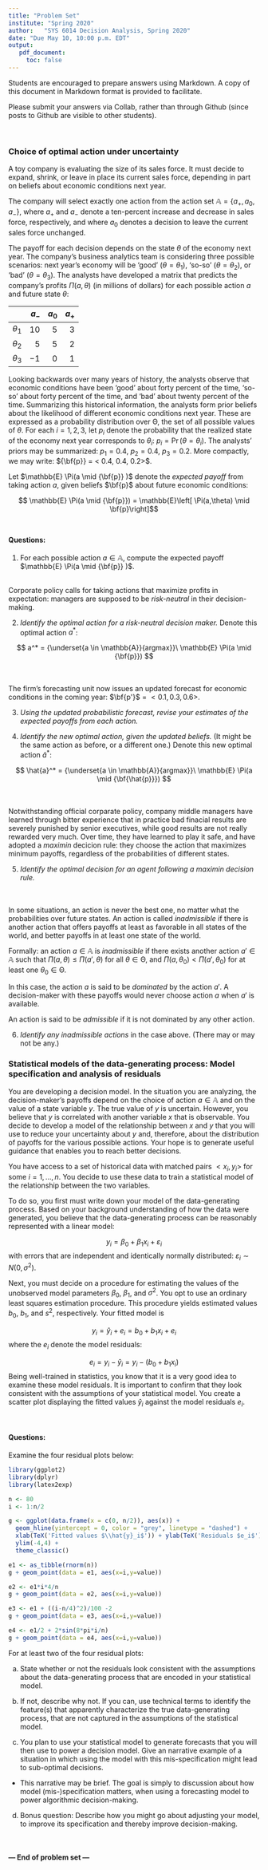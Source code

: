 ```yaml
---
title: "Problem Set"
institute: "Spring 2020" 
author:   "SYS 6014 Decision Analysis, Spring 2020"
date: "Due May 10, 10:00 p.m. EDT"
output:
   pdf_document:
     toc: false
---
```


Students are encouraged to prepare answers using Markdown. A copy of this document in Markdown format is provided to facilitate. 

Please submit your answers via Collab, rather than through Github (since posts to Github are visible to other students). 

<br>

### Choice of optimal action under uncertainty

A toy company is evaluating the size of its sales force. It must decide to expand, shrink, or leave in place its current sales force, depending in part on beliefs about economic conditions next year.

The company will select exactly one action from the action set $\mathbb{A} = \{a_+, a_0, a_-\}$, where $a_+$ and $a_-$ denote a ten-percent increase and decrease in sales force, respectively, and where $a_0$ denotes a decision to leave the current sales force unchanged.

The payoff for each decision depends on the state $\theta$ of the economy next year. The company's business analytics team is considering three possible scenarios: next year's economy will be 'good' ($\theta = \theta_1$), 'so-so' ($\theta = \theta_2$), or 'bad' ($\theta = \theta_3$). The analysts have developed a matrix that predicts the company's profits $\Pi(a, \theta)$ (in millions of dollars) for each possible action $a$ and future state $\theta$:


|           |$a_-$ | $a_0$ | $a_+$ |
|:--:|--:|--:|--:|
|$\theta_1$ | $10$ | $5$  | $3$ |
|$\theta_2$ | $5$  | $5$  | $2$ |
|$\theta_3$ | $-1$ | $0$  | $1$ |

Looking backwards over many years of history, the analysts observe that economic conditions have been 'good' about forty percent of the time, 'so-so' about forty percent of the time, and 'bad' about twenty percent of the time. Summarizing this historical information, the analysts form prior beliefs about the likelihood of different economic conditions next year. These are expressed as a probability distribution over $\mathbb{\Theta}$, the set of all possible values of $\theta$. For each $i = 1,2,3$, let $p_i$ denote the probability that the realized state of the economy next year corresponds to $\theta_i$: $p_i = \Pr(\theta = \theta_i)$. The analysts' priors may be summarized: $p_1 = 0.4$, $p_2 = 0.4$, $p_3 = 0.2$. More compactly, we may write: ${\bf{p}} = < 0.4, 0.4, 0.2>$. 

Let $\mathbb{E} \Pi(a \mid {\bf{p}} )$ denote the *expected payoff* from taking action $a$, given beliefs $\bf{p}$ about future economic conditions: 
  
$$ \mathbb{E} \Pi(a \mid {\bf{p}}) = \mathbb{E}\left[ \Pi(a,\theta) \mid \bf{p}\right]$$
<br>

#### Questions:


1. For each possible action $a \in \mathbb{A}$, compute the expected payoff  $\mathbb{E} \Pi(a \mid {\bf{p}} )$.

<br>
Corporate policy calls for taking actions that maximize profits in expectation: managers are supposed to be *risk-neutral* in their decision-making.

2. *Identify the optimal action for a risk-neutral decision maker.* Denote this optimal action $a^*$:
  
$$ a^* = {\underset{a \in \mathbb{A}}{argmax}}\  \mathbb{E} \Pi(a \mid {\bf{p}}) $$

<br><br>
The firm's forecasting unit now issues an updated forecast for economic conditions in the coming year: $\bf{p'}$ = $< 0.1, 0.3, 0.6>$.

3. *Using the updated probabilistic forecast, revise your estimates of the expected payoffs from each action.* 

4. *Identify the new optimal action, given the updated beliefs.* (It might be the same action as before, or a different one.) Denote this new optimal action $\hat{a}^*$:

$$ \hat{a}^* = {\underset{a \in \mathbb{A}}{argmax}}\  \mathbb{E} \Pi(a \mid {\bf{\hat{p}}}) $$

<br><br>
Notwithstanding official corparate policy, company middle managers have learned through bitter experience that in practice bad finacial results are severely punished by senior executives, while good results are not really rewarded very much. Over time, they have learned to play it safe, and have adopted a *maximin* decicion rule: they choose the action that maximizes minimum payoffs, regardless of the probabilities of different states.

5. *Identify the optimal decision for an agent following a maximin decision rule.*
  

<br><br>
In some situations, an action is never the best one, no matter what the probabilities over future states. An action is called *inadmissible* if there is another action that offers payoffs at least as favorable in all states of the world, and better payoffs in at least one state of the world. 

Formally: an action $a \in \mathbb{A}$ is *inadmissible* if there exists another action $a' \in \mathbb{A}$ such that $\Pi(a,\theta) \leq \Pi(a',\theta)$ for all $\theta \in \mathbb{\Theta}$, and $\Pi(a,\theta_0) < \Pi(a',\theta_0)$ for at least one $\theta_0 \in \mathbb{\Theta}$.

In this case, the action $a$ is said to be *dominated* by the action $a'$. A decision-maker with these payoffs would never choose action $a$ when $a'$ is available. 

An action is said to be *admissible* if it is not dominated by any other action.

6. *Identify any inadmissible actions* in the case above. (There may or may not be any.)
  



### Statistical models of the data-generating process: Model specification and analysis of residuals

You are developing a decision model. In the situation you are analyzing, the decision-maker's payoffs depend on the choice of action $a \in \mathbb{A}$ and on the value of a state variable $y$. The true value of $y$ is uncertain. However, you believe that $y$ is correlated with another variable $x$ that is observable. You decide to develop a model of the relationship between $x$ and $y$ that you will use to reduce your uncertainty about $y$ and, therefore, about the distribution of payoffs for the various possible actions. Your hope is to generate useful guidance that enables you to reach better decisions.

You have access to a set of historical data with matched pairs $<x_i,y_i>$ for some $i = 1, \ldots, n$. You decide to use these data to train a statistical model of the relationship between the two variables.

To do so, you first must write down your model of the data-generating process. Based on your background understanding of how the data were generated, you believe that the data-generating process can be reasonably represented with a linear model:

 $$ y_i = \beta_0 + \beta_1x_i + \varepsilon_i $$
with errors that are independent and identically normally distributed: $\varepsilon_i \sim N(0,\sigma^2)$. 

Next, you must decide on a procedure for estimating the values of the unobserved model parameters $\beta_0$, $\beta_1$, and $\sigma^2$. You opt to use an ordinary least squares estimation procedure. This procedure yields estimated values $b_0$, $b_1$, and $s^2$, respectively. Your fitted model is

  $$ y_i = \hat{y}_i + e_i = b_0 + b_1 x_i + e_i $$
where the $e_i$ denote the model residuals:

  $$ e_i = y_i - \hat{y}_i = y_i - (b_0 + b_1 x_i) $$
Being well-trained in statistics, you know that it is a very good idea to examine these model residuals. It is important to confirm that they look consistent with the assumptions of your statistical model. You create a scatter plot displaying the fitted values $\hat{y}_i$ against the model residuals $e_i$.  

<br>

#### Questions:


Examine the four residual plots below:

```r
library(ggplot2)
library(dplyr)
library(latex2exp)

n <- 80
i <- 1:n/2

g <- ggplot(data.frame(x = c(0, n/2)), aes(x)) +
  geom_hline(yintercept = 0, color = "grey", linetype = "dashed") +
  xlab(TeX('Fitted values $\\hat{y}_i$')) + ylab(TeX('Residuals $e_i$')) +
  ylim(-4,4) +
  theme_classic()

e1 <- as_tibble(rnorm(n))
g + geom_point(data = e1, aes(x=i,y=value))

e2 <- e1*i*4/n
g + geom_point(data = e2, aes(x=i,y=value))

e3 <- e1 + ((i-n/4)^2)/100 -2
g + geom_point(data = e3, aes(x=i,y=value))

e4 <- e1/2 + 2*sin(8*pi*i/n)
g + geom_point(data = e4, aes(x=i,y=value))
```

For at least two of the four residual plots:

  a. State whether or not the residuals look consistent with the assumptions about the data-generating process that are encoded in your statistical model.
  
  b. If not, describe why not. If you can, use technical terms to identify the feature(s) that apparently characterize the true data-generating process, that are not captured in the assumptions of the statistical model.
  
  c. You plan to use your statistical model to generate forecasts that you will then use to power a decision model. Give an narrative example of a situation in which using the model with this mis-specification might lead to sub-optimal decisions. 

 * This narrative may be brief. The goal is simply to discussion about how model (mis-)specification matters, when using a forecasting model to power algorithmic decision-making.
    
  d. Bonus question: Describe how you might go about adjusting your model, to improve its specification and thereby improve decision-making.

<br>

#### --- End of problem set ---







